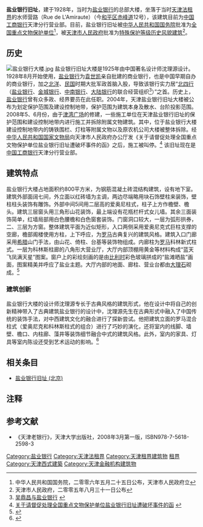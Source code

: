 {{文物保护单位
| 级别 = 全国
| 图片 = [[File:20150131-_盐业银行旧址.jpg|280px]]
| 名称 = 盐业银行旧址
| 编号 = 6-889
| 分类 = 近现代重要史迹及代表性建筑
| 时代 = [[中華民國|民国]]
| 所在 = [[天津市|天津市]][[和平区_(天津市)|和平区]]
| 登录 = 2006年5月25日
| Cat = 天津全国重点文物保护单位
}}

'''盐业银行旧址'''，建于1928年，当时为[[盐业银行|盐业银行]]的总部大楼，坐落于当时[[天津法租界|天津法租界]]的水师营路（Rue de L'Amiraute）（今[[和平区_(天津市)|和平区]][[赤峰道|赤峰道]]12号），该建筑目前为[[中国工商银行|中国工商银行]]天津分行营业部。目前，盐业银行旧址被[[中华人民共和国国务院|中华人民共和国国务院]]批准为[[天津全国重点文物保护单位列表|全国重点文物保护单位]]<ref>中华人民共和国国务院，二零零六年五月二十五日公布，天津市人民政府立</ref>，被[[天津市人民政府|天津市人民政府]]批准为[[天津历史风貌建筑|特殊保护等级历史风貌建筑]]<ref>天津市人民政府，二零零五年八月三十一日公布</ref>。

== 历史 ==
[[File:盐业银行大楼.jpg|thumb]]
盐业银行旧址大楼是1925年由中国著名设计师沈理源设计。1928年8月开始使用，[[盐业银行|盐业银行]]为[[袁世凯|袁世凯]]亲自批建的商业银行，也是中国早期自办的商业银行，加之[[北洋|北洋]]、[[中華民國|民国]]时期大批军政首脑入股，导致该银行实力居“[[北四行|北四行]]（[[盐业银行|盐业银行]]、[[金城银行|金城银行]]、[[中南银行|中南银行]]、[[大陆银行|大陆银行]]的联合经营组织<ref>[http://www.chinasalt.com.cn/tjxx/yycs/402880f81442e2f401144eb2d53e0119.html 吴鼎昌与盐业银行] {{Wayback|url=http://www.chinasalt.com.cn/tjxx/yycs/402880f81442e2f401144eb2d53e0119.html |date=20101210144700 }}</ref>）”之首。历史上，[[盐业银行|盐业银行]]曾有众多政、经界要员在此任职。2004年，天津盐业银行旧址大楼被公布为划定保护范围及建设控制地带，保护范围为建筑本身及散水、台阶投影范围。2008年5、6月份，由于[[津湾广场|津湾广场]]的修建，一些施工单位在天津盐业银行旧址的保护范围和建设控制地带内进行施工并拆除附属文物建筑。其中，位于盐业银行大楼建设控制地带内的铸铁围栏、灯柱等附属文物以及原农机公司大楼被整体拆除。经[[中华人民共和国国家文物局|中华人民共和国国家文物局]]向天津市人民政府办公厅发《关于请督促处理全国重点文物保护单位盐业银行旧址遭破坏事件的函》之后，施工被叫停。<ref>[http://www.ncha.gov.cn/publish/portal0/tab249/info15382.htm 关于请督促处理全国重点文物保护单位盐业银行旧址遭破坏事件的函] {{webarchive|url=https://archive.is/20120805152438/http://www.sach.gov.cn/publish/portal0/tab249/info15382.htm |date=2012-08-05 }}</ref> 该旧址现在是[[中国工商银行|中国工商银行]]天津分行营业部。

== 建筑特点 ==
{{天津历史风貌建筑
| 省区市 = 天津市
| 名称 = 盐业银行大楼
| 图片 = [[File:盐业银行大楼1.jpg|200px]]
| 编号 = 0110023
| 等级 = 特殊保护
| 时代 = 1928年
| 所在 = [[天津市|天津市]][[和平区_(天津市)|和平区]]
| 公布 = 2005年8月31日
}}
盐业银行大楼占地面积约800平方米，为钢筋混凝土砖混结构建筑，设有地下室。建筑外部面阔七间，外立面以红砖墙为主调，两边尽端略用块石饰壁柱来装饰，壁柱柱头装饰有雕饰。外部中间5间用二层高的爱奥尼柱式，柱子上方作檐壁、檐头。建筑三层窗头用三角形山花装饰，最上端设有花瓶栏杆式女儿墙。其余三面装饰简单，红墙局部用白色腰檐和白色窗套装饰。门窗洞口较大，一层为弧形拱券，二、三层为方窗。整体建筑平面为近似矩形，入口两侧采用爱奥尼克式巨柱支撑的空廊，檐部阁楼使用方柱，上下呼应，为[[罗马|罗马]]古典复兴的建筑风格。建筑入口门廊采用[[希腊|希腊]]山门手法，由山花、倚柱、台基等装饰物组成。内廊柱为[[罗马|罗马]]科林新式柱式。一层为科林斯柱廊的八角形大营业厅，大厅内部顶棚用黄金等材料构成“蓝天飞凤满天星”图案。窗户上的彩绘刻画的是由[[比利时|比利时]]彩色玻璃拼成的“盐滩晒盐”画面，图案精美并呼应了盐业主题。大厅内部的地面、廊柱、营业台都由[[大理石|大理石]]砌成。<ref>{{Cite web |url=http://www.tjwh.gov.cn/wwbl/05wwbsdw-yyyhyz.html |title=盐业银行旧址 |access-date=2009-08-04 |archive-url=https://web.archive.org/web/20081202092635/http://www.tjwh.gov.cn/wwbl/05wwbsdw-yyyhyz.html |archive-date=2008-12-02 |dead-url=yes }}</ref>

=== 建筑创新 ===
盐业银行大楼的设计师沈理源专长于古典风格的建筑形式，他在设计中将自己的创新精神带入了古典建筑盐业银行的设计中，沈理源先生在古典形式中融入了中国传统的装饰手法，对中西建筑文化的融合进行了探新尝试。他把建筑立面的罗马混合柱式（爱奥尼克和科林斯柱式的组合）进行了巧妙的演化，还将室内的线脚、墙壁、檐口、内柱廊、藻井等装饰细节融合中式的建筑风格。此外，室内的家具、灯具等室内陈设还受到艺术运动的影响。<ref>{{Cite web |url=http://www.tjtv.com.cn/system/2007/08/09/001816112.shtml |title=《拾遗·保护》天津盐业银行 |access-date=2009-08-04 |archive-date=2016-03-04 |archive-url=https://web.archive.org/web/20160304200617/http://www.tjtv.com.cn/system/2007/08/09/001816112.shtml |dead-url=no }}</ref>

== 相关条目 ==
* [[盐业银行旧址_(北京)|盐业银行旧址 (北京)]]

== 注释 ==
<div class="references-small">
<references></references>
</div>

== 参考文献 ==
*《天津老银行》，天津大学出版社，2008年3月第一版，ISBN978-7-5618-2598-3

{{天津近代历史文化专题}}
{{天津全国重点文物保护单位}}
{{中国20世纪建筑遗产}}
[[Category:盐业银行|Category:盐业银行]]
[[Category:天津法租界|Category:天津法租界]]
[[Category:天津租界建筑物|Category:天津租界建筑物]]
[[Category:中国近代建筑|租界]] 
[[Category:天津西式建築|Category:天津西式建築]]
[[Category:天津金融机构建筑物|Category:天津金融机构建筑物]]